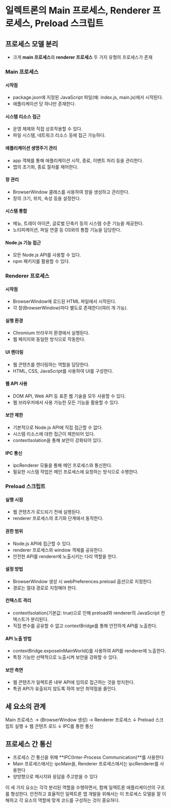# 일렉트론의 Main 프로세스, Renderer 프로세스, Preload 스크립트

## 프로세스 모델 분리

- 크게 **main 프로세스**와 **renderer 프로세스** 두 가지 유형의 프로세스가 존재

### Main 프로세스

#### 시작점
- package.json에 지정된 JavaScript 파일(예: index.js, main.js)에서 시작된다.
- 애플리케이션 당 하나만 존재한다.

#### 시스템 리소스 접근
- 운영 체제와 직접 상호작용할 수 있다.
- 파일 시스템, 네트워크 리소스 등에 접근 가능하다.

#### 애플리케이션 생명주기 관리
- app 객체를 통해 애플리케이션 시작, 종료, 이벤트 처리 등을 관리한다.
- 앱의 초기화, 종료 절차를 제어한다.

#### 창 관리
- BrowserWindow 클래스를 사용하여 창을 생성하고 관리한다.
- 창의 크기, 위치, 속성 등을 설정한다.

#### 시스템 통합
- 메뉴, 트레이 아이콘, 글로벌 단축키 등의 시스템 수준 기능을 제공한다.
- 노티피케이션, 파일 연결 등 OS와의 통합 기능을 담당한다.

#### Node.js 기능 접근
- 모든 Node.js API를 사용할 수 있다.
- npm 패키지를 활용할 수 있다.

### Renderer 프로세스

#### 시작점
- BrowserWindow에 로드된 HTML 파일에서 시작된다.
- 각 창(BrowserWindow)마다 별도로 존재한다(여러 개 가능).

#### 실행 환경
- Chromium 브라우저 환경에서 실행된다.
- 웹 페이지와 동일한 방식으로 작동한다.

#### UI 렌더링
- 웹 콘텐츠를 렌더링하는 역할을 담당한다.
- HTML, CSS, JavaScript를 사용하여 UI를 구성한다.

#### 웹 API 사용
- DOM API, Web API 등 표준 웹 기술을 모두 사용할 수 있다.
- 웹 브라우저에서 사용 가능한 모든 기능을 활용할 수 있다.

#### 보안 제한
- 기본적으로 Node.js API에 직접 접근할 수 없다.
- 시스템 리소스에 대한 접근이 제한되어 있다.
- contextIsolation을 통해 보안이 강화되어 있다.

#### IPC 통신
- ipcRenderer 모듈을 통해 메인 프로세스와 통신한다.
- 필요한 시스템 작업은 메인 프로세스에 요청하는 방식으로 수행한다.

### Preload 스크립트

#### 실행 시점
- 웹 콘텐츠가 로드되기 전에 실행된다.
- renderer 프로세스의 초기화 단계에서 동작한다.

#### 권한 범위
- Node.js API에 접근할 수 있다.
- renderer 프로세스와 window 객체를 공유한다.
- 안전한 API를 renderer에 노출시키는 다리 역할을 한다.

#### 설정 방법
- BrowserWindow 생성 시 webPreferences.preload 옵션으로 지정한다.
- 경로는 절대 경로로 지정해야 한다.

#### 컨텍스트 격리
- contextIsolation(기본값: true)으로 인해 preload와 renderer의 JavaScript 컨텍스트가 분리된다.
- 직접 변수를 공유할 수 없고 contextBridge를 통해 안전하게 API를 노출한다.

#### API 노출 방법
- contextBridge.exposeInMainWorld()를 사용하여 API를 renderer에 노출한다.
- 특정 기능만 선택적으로 노출시켜 보안을 강화할 수 있다.

#### 보안 측면
- 웹 콘텐츠가 일렉트론 내부 API에 임의로 접근하는 것을 방지한다.
- 특권 API가 유출되지 않도록 하여 보안 취약점을 줄인다.

## 세 요소의 관계

Main 프로세스 → (BrowserWindow 생성) → Renderer 프로세스
                  ↓
             Preload 스크립트 실행
                  ↓
             웹 콘텐츠 로드
                  ↓
             IPC를 통한 통신

## 프로세스 간 통신

- 프로세스 간 통신을 위해 **IPC(Inter-Process Communication)**를 사용한다
- Main 프로세스에서는 ipcMain을, Renderer 프로세스에서는 ipcRenderer를 사용한다
- 양방향으로 메시지와 응답을 주고받을 수 있다

이 세 가지 요소는 각각 분리된 역할을 수행하면서, 함께 일렉트론 애플리케이션의 구조를 형성한다. 안전하고 효율적인 일렉트론 앱 개발을 위해서는 이 프로세스 모델을 잘 이해하고 각 요소의 역할에 맞게 코드를 구성하는 것이 중요하다.